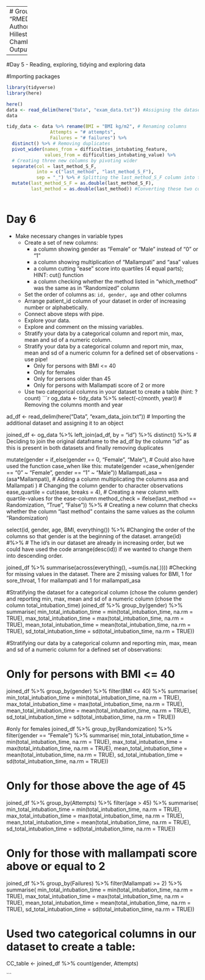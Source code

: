 -------
# Group 1 Project
Title: "RMED901_Group1_Project_110923"
Authors: "Marianne Bråtveit, Eline Hillestad, Ryan Dunkel and Jonathan Chambenoit"
Date: "2023-09-11"
Output: html_document

-----
#Day 5 - Reading, exploring, tidying and exploring data

#Importing packages
```r
library(tidyverse)
library(here)

here()
data <- read_delim(here("Data", "exam_data.txt")) #Assigning the dataset 
data

```

```r
tidy_data <- data %>% rename(BMI = "BMI kg/m2", # Renaming columns 
                Attempts = "# attempts",
                Failures = "# failures") %>% 
  distinct() %>% # Removing duplicates
  pivot_wider(names_from = difficulties_intubating_feature, 
              values_from = difficulties_intubating_value) %>% 
  # Creating three new columns by pivoting wider 
  separate(col = last_method_S_F,
           into = c("last_method", "last_method_S_F"),
           sep = "_") %>% # Splitting the last_method_S_F column into two different columns
  mutate(last_method_S_F = as.double(last_method_S_F),
         last_method = as.double(last_method)) #Converting these two columns to numeric columns as they were turned into character columns when splitting them
  
```

# Day 6
 - Make necessary changes in variable types
    - Create a set of new columns:
        - a column showing gender as "Female" or "Male" instead of "0" or "1"
        - a column showing multiplication of "Mallampati" and "asa" values
        - a column cutting "ease" score into quartiles (4 equal parts); HINT: cut() function
        - a column checking whether the method listed in "which_method" was the same as in "Randomized" column
    - Set the order of columns as: `id, gender, age` and other columns
    - Arrange patient_id column of your dataset in order of increasing number or alphabetically.
    - Connect above steps with pipe.
    - Explore your data.
    - Explore and comment on the missing variables.
    - Stratify your data by a categorical column and report min, max, mean and sd of a numeric column.
    - Stratify your data by a categorical column and report min, max, mean and sd of a numeric column for a defined set of observations - use pipe!
        - Only for persons with BMI <= 40
        - Only for females
        - Only for persons older than 45
        - Only for persons with Mallampati score of 2 or more
    - Use two categorical columns in your dataset to create a table (hint: ?count)
```r
og_data <- tidy_data %>% select(-c(month, year)) # Removing the columns month and year 

ad_df <- read_delim(here("Data", "exam_data_join.txt")) # Importing the additional dataset and assigning it to an object

joined_df <- og_data %>% 
  left_join(ad_df, by = "id") %>% 
  distinct() %>% # Deciding to join the original dataframe to the ad_df by the column "id" as this is present in both datasets and finally removing duplicates
  
 mutate(gender = if_else(gender == 0, "Female", "Male"), # Could also have used the function case_when like this: mutate(gender =case_when(gender == "0" ~ "Female", gender == "1" ~ "Male"))
        Mallampati_asa = (asa*Mallampati), # Adding a column multiplicating the columns asa and Mallampati ) # Changing the column gender to character observations
        ease_quartile = cut(ease, breaks = 4), # Creating a new column with quartile-values for the ease-column 
        method_check = ifelse(last_method == Randomization, "True", "False")) %>%  # Creating a new column that checks whether the column "last method" contains the same values as the column "Randomization) 

  select(id, gender, age, BMI, everything()) %>%  #Changing the order of the columns so that gender is at the beginning of the dataset. 
  arrange(id) #%>%  # The id's in our dataset are already in increasing order, but we could have used the code arrange(desc(id)) if we wanted to change them into descending order. 


joined_df %>% summarise(across(everything(), ~sum(is.na(.)))) #Checking for missing values in the dataset. There are 2 missing values for BMI,  1 for sore_throat, 1 for mallampati and 1 for mallampati_asa


#Stratifying the dataset for a categorical column (chose the column gender) and reporting min, max, mean and sd of a numeric column (chose the column total_intubation_time)
joined_df %>% 
  group_by(gender) %>% 
  summarise(
    min_total_intubation_time = min(total_intubation_time, na.rm = TRUE),
    max_total_intubation_time = max(total_intubation_time, na.rm = TRUE),
    mean_total_intubation_time = mean(total_intubation_time, na.rm = TRUE),
    sd_total_intubation_time = sd(total_intubation_time, na.rm = TRUE))


#Stratifying our data by a categorical column and reporting min, max, mean and sd of a numeric column for a defined set of observations:

# Only for persons with BMI <= 40
joined_df %>% 
  group_by(gender) %>% 
  filter(BMI <= 40) %>% 
   summarise(
    min_total_intubation_time = min(total_intubation_time, na.rm = TRUE),
    max_total_intubation_time = max(total_intubation_time, na.rm = TRUE),
    mean_total_intubation_time = mean(total_intubation_time, na.rm = TRUE),
    sd_total_intubation_time = sd(total_intubation_time, na.rm = TRUE))

#only for females
joined_df %>% 
  group_by(Randomization) %>% 
  filter(gender == "Female") %>% 
   summarise(
    min_total_intubation_time = min(total_intubation_time, na.rm = TRUE),
    max_total_intubation_time = max(total_intubation_time, na.rm = TRUE),
    mean_total_intubation_time = mean(total_intubation_time, na.rm = TRUE),
    sd_total_intubation_time = sd(total_intubation_time, na.rm = TRUE))

# Only for those above the age of 45
joined_df %>% 
  group_by(Attempts) %>% 
  filter(age > 45) %>% 
   summarise(
    min_total_intubation_time = min(total_intubation_time, na.rm = TRUE),
    max_total_intubation_time = max(total_intubation_time, na.rm = TRUE),
    mean_total_intubation_time = mean(total_intubation_time, na.rm = TRUE),
    sd_total_intubation_time = sd(total_intubation_time, na.rm = TRUE))

# Only for those with mallampati score above or equal to 2
joined_df %>% 
  group_by(Failures) %>% 
  filter(Mallampati >= 2) %>% 
   summarise(
    min_total_intubation_time = min(total_intubation_time, na.rm = TRUE),
    max_total_intubation_time = max(total_intubation_time, na.rm = TRUE),
    mean_total_intubation_time = mean(total_intubation_time, na.rm = TRUE),
    sd_total_intubation_time = sd(total_intubation_time, na.rm = TRUE))
  
# Used two categorical columns in our dataset to create a table:
CC_table <- joined_df %>%
  count(gender, Attempts)
 
```

